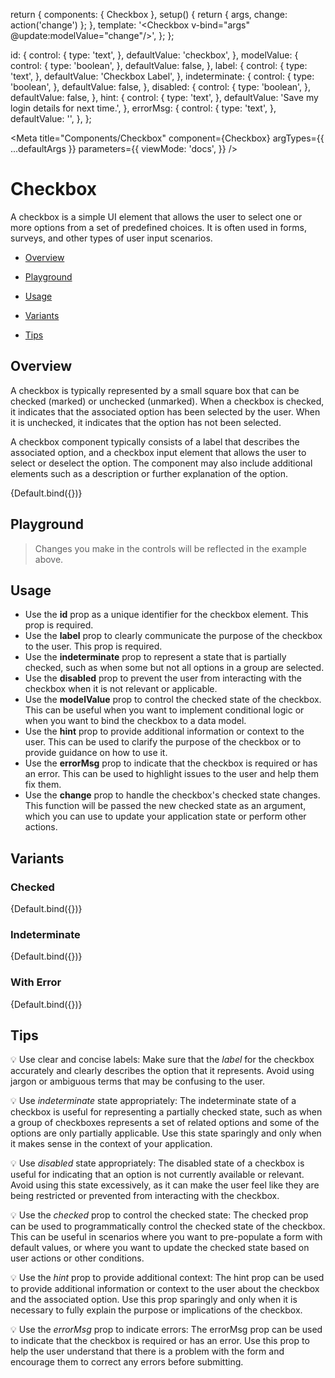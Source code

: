 
  return {
    components: { Checkbox },
    setup() {
      return { args, change: action('change') };
    },
    template: '<Checkbox v-bind="args" @update:modelValue="change"/>',
  };
};

  id: {
    control: {
      type: 'text',
    },
    defaultValue: 'checkbox',
  },
  modelValue: {
    control: {
      type: 'boolean',
    },
    defaultValue: false,
  },
  label: {
    control: {
      type: 'text',
    },
    defaultValue: 'Checkbox Label',
  },
  indeterminate: {
    control: {
      type: 'boolean',
    },
    defaultValue: false,
  },
  disabled: {
    control: {
      type: 'boolean',
    },
    defaultValue: false,
  },
  hint: {
    control: {
      type: 'text',
    },
    defaultValue: 'Save my login details for next time.',
  },
  errorMsg: {
    control: {
      type: 'text',
    },
    defaultValue: '',
  },
};

<Meta
  title="Components/Checkbox"
  component={Checkbox}
  argTypes={{ ...defaultArgs }}
  parameters={{
    viewMode: 'docs',
  }}
/>

# Checkbox

A checkbox is a simple UI element that allows the user to select one or more options from a set of predefined choices. It is often used in forms, surveys, and other types of user input scenarios.

- [Overview](#overview)

- [Playground](#playground)

- [Usage](#usage)

- [Variants](#variants)

- [Tips](#tips)

## Overview <a id="overview" />

A checkbox is typically represented by a small square box that can be checked (marked) or unchecked (unmarked). When a checkbox is checked, it indicates that the associated option has been selected by the user. When it is unchecked, it indicates that the option has not been selected.

A checkbox component typically consists of a label that describes the associated option, and a checkbox input element that allows the user to select or deselect the option. The component may also include additional elements such as a description or further explanation of the option.

<Canvas>
  <Story
    name="Overview"
    argTypes={{ ...Default.argTypes }}
    args={{
      id: 'checkbox-1',
      label: 'Checkbox label',
    }}
  >
    {Default.bind({})}
  </Story>
</Canvas>

## Playground <a id="playground" />

> Changes you make in the controls will be reflected in the example above.

<ArgsTable story="Overview" exclude={/^(update.*)$/} />

## Usage <a id="usage" />

- Use the **id** prop as a unique identifier for the checkbox element. This prop is required.
- Use the **label** prop to clearly communicate the purpose of the checkbox to the user. This prop is required.
- Use the **indeterminate** prop to represent a state that is partially checked, such as when some but not all options in a group are selected.
- Use the **disabled** prop to prevent the user from interacting with the checkbox when it is not relevant or applicable.
- Use the **modelValue** prop to control the checked state of the checkbox. This can be useful when you want to implement conditional logic or when you want to bind the checkbox to a data model.
- Use the **hint** prop to provide additional information or context to the user. This can be used to clarify the purpose of the checkbox or to provide guidance on how to use it.
- Use the **errorMsg** prop to indicate that the checkbox is required or has an error. This can be used to highlight issues to the user and help them fix them.
- Use the **change** prop to handle the checkbox's checked state changes. This function will be passed the new checked state as an argument, which you can use to update your application state or perform other actions.

## Variants <a id="variants" />

### Checked

<Canvas withSource="open">
  <Story
    name="Checked"
    argTypes={{ ...Default.argTypes }}
    args={{
      id: 'checkbox-1',
      label: 'Checkbox label',
      modelValue: true,
    }}
  >
    {Default.bind({})}
  </Story>
</Canvas>

### Indeterminate

<Canvas withSource="open">
  <Story
    name="Indeterminate"
    argTypes={{ ...Default.argTypes }}
    args={{
      id: 'checkbox-1',
      label: 'Checkbox label',
      indeterminate: true,
    }}
  >
    {Default.bind({})}
  </Story>
</Canvas>

### With Error

<Canvas withSource="open">
  <Story
    name="With Error"
    argTypes={{ ...Default.argTypes }}
    args={{
      id: 'checkbox-1',
      label: 'Checkbox label',
      errorMsg: 'This field is required',
    }}
  >
    {Default.bind({})}
  </Story>
</Canvas>

## Tips <a id="tips" />

💡 Use clear and concise labels: Make sure that the _label_ for the checkbox accurately and clearly describes the option that it represents. Avoid using jargon or ambiguous terms that may be confusing to the user.

💡 Use _indeterminate_ state appropriately: The indeterminate state of a checkbox is useful for representing a partially checked state, such as when a group of checkboxes represents a set of related options and some of the options are only partially applicable. Use this state sparingly and only when it makes sense in the context of your application.

💡 Use _disabled_ state appropriately: The disabled state of a checkbox is useful for indicating that an option is not currently available or relevant. Avoid using this state excessively, as it can make the user feel like they are being restricted or prevented from interacting with the checkbox.

💡 Use the _checked_ prop to control the checked state: The checked prop can be used to programmatically control the checked state of the checkbox. This can be useful in scenarios where you want to pre-populate a form with default values, or where you want to update the checked state based on user actions or other conditions.

💡 Use the _hint_ prop to provide additional context: The hint prop can be used to provide additional information or context to the user about the checkbox and the associated option. Use this prop sparingly and only when it is necessary to fully explain the purpose or implications of the checkbox.

💡 Use the _errorMsg_ prop to indicate errors: The errorMsg prop can be used to indicate that the checkbox is required or has an error. Use this prop to help the user understand that there is a problem with the form and encourage them to correct any errors before submitting.
